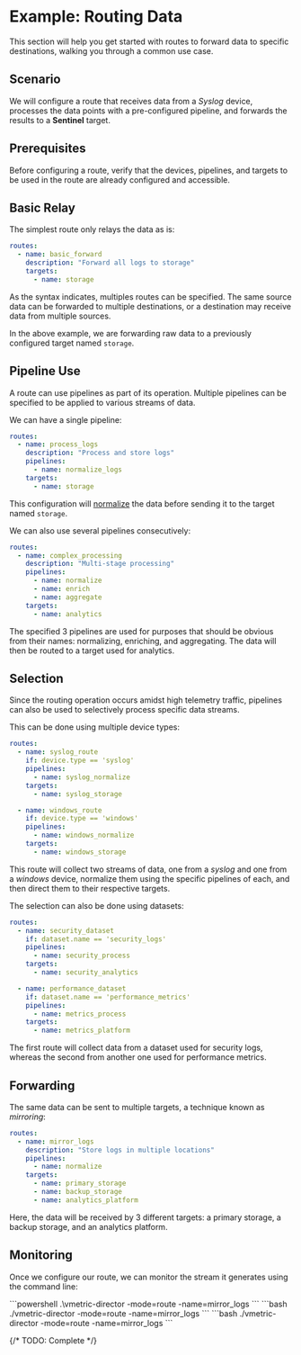 # Example: Routing Data

This section will help you get started with routes to forward data to specific destinations, walking you through a common use case.

## Scenario

We will configure a route that receives data from a _Syslog_ device, processes the data points with a pre-configured pipeline, and forwards the results to a **Sentinel** target.

## Prerequisites

Before configuring a route, verify that the devices, pipelines, and targets to be used in the route are already configured and accessible.

## Basic Relay

The simplest route only relays the data as is:

```yaml
routes:
  - name: basic_forward
    description: "Forward all logs to storage"
    targets:
      - name: storage
```

As the syntax indicates, multiples routes can be specified. The same source data can be forwarded to multiple destinations, or a destination may receive data from multiple sources.

In the above example, we are forwarding raw data to a previously configured target named `storage`.

## Pipeline Use

A route can use pipelines as part of its operation. Multiple pipelines can be specified to be applied to various streams of data.

We can have a single pipeline:

```yaml
routes:
  - name: process_logs
    description: "Process and store logs"
    pipelines:
      - name: normalize_logs
    targets:
      - name: storage
```

This configuration will [normalize](/docs/configuration/pipelines/normalization.mdx) the data before sending it to the target named `storage`.

We can also use several pipelines consecutively:

```yaml
routes:
  - name: complex_processing
    description: "Multi-stage processing"
    pipelines:
      - name: normalize
      - name: enrich
      - name: aggregate
    targets:
      - name: analytics
```

The specified 3 pipelines are used for purposes that should be obvious from their names: normalizing, enriching, and aggregating. The data will then be routed to a target used for analytics.

## Selection

Since the routing operation occurs amidst high telemetry traffic, pipelines can also be used to selectively process specific data streams.

This can be done using multiple device types:

```yaml
routes:
  - name: syslog_route
    if: device.type == 'syslog'
    pipelines:
      - name: syslog_normalize
    targets:
      - name: syslog_storage

  - name: windows_route
    if: device.type == 'windows'
    pipelines:
      - name: windows_normalize
    targets:
      - name: windows_storage
```

This route will collect two streams of data, one from a _syslog_ and one from a _windows_ device, normalize them using the specific pipelines of each, and then direct them to their respective targets.

The selection can also be done using datasets:

```yaml
routes:
  - name: security_dataset
    if: dataset.name == 'security_logs'
    pipelines:
      - name: security_process
    targets:
      - name: security_analytics

  - name: performance_dataset
    if: dataset.name == 'performance_metrics'
    pipelines:
      - name: metrics_process
    targets:
      - name: metrics_platform
```

The first route will collect data from a dataset used for security logs, whereas the second from another one used for performance metrics.

## Forwarding

The same data can be sent to multiple targets, a technique known as _mirroring_:

```yaml
routes:
  - name: mirror_logs
    description: "Store logs in multiple locations"
    pipelines:
      - name: normalize
    targets:
      - name: primary_storage
      - name: backup_storage
      - name: analytics_platform
```

Here, the data will be received by 3 different targets: a primary storage, a backup storage, and an analytics platform.

## Monitoring

Once we configure our route, we can monitor the stream it generates using the command line:

<Tabs groupId="os-options">
  <TabItem value="windows" label="Windows" default>
    ```powershell
    .\vmetric-director -mode=route -name=mirror_logs
    ```
  </TabItem>
  
  <TabItem value="linux" label="Linux" default>
    ```bash
    ./vmetric-director -mode=route -name=mirror_logs
    ```
  </TabItem>

  <TabItem value="macos" label="macOS" default>
    ```bash
    ./vmetric-director -mode=route -name=mirror_logs
    ```
  </TabItem>
</Tabs>

{/* TODO: Complete */}
